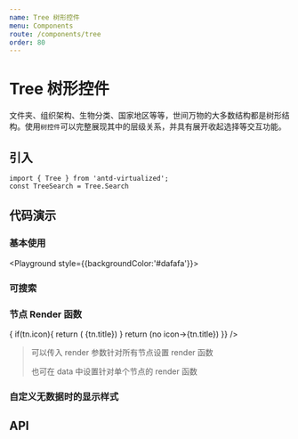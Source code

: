 ```yaml
---
name: Tree 树形控件
menu: Components
route: /components/tree
order: 80
---
```



# Tree 树形控件

文件夹、组织架构、生物分类、国家地区等等，世间万物的大多数结构都是树形结构。使用`树控件`可以完整展现其中的层级关系，并具有展开收起选择等交互功能。


## 引入

```
import { Tree } from 'antd-virtualized';
const TreeSearch = Tree.Search
```

## 代码演示

### 基本使用
<Playground style={{backgroundColor:'#dafafa'}}>
<Tree
  placeholder="支持大数据的Tree"
  treeData={treeData}
  defaultExpandAll
/>
</Playground>

### 可搜索

<Playground>
<Tree.Search
  placeholder="支持大数据的Tree"
  treeData={treeData}
  selectable
/>
</Playground>

### 节点 Render 函数

<Playground>
<Tree
  placeholder="支持大数据的Tree"
  treeData={renderTreeData}
  selectable
  keyField="key"
  render={(tn)=>{
    if(tn.icon){
      return (<React.Fragment><Icon type={tn.icon}/> {tn.title}</React.Fragment>)
    }
    return (<span>no icon->{tn.title}</span>)
  }}
/>
</Playground>

> 可以传入 render 参数针对所有节点设置 render 函数
>
> 也可在 data 中设置针对单个节点的 render 函数

### 自定义无数据时的显示样式

<Playground>
<Tree.Search
  placeholder="支持大数据的Tree"
  treeData={treeData}
  selectable
  notFoundContent="无数据"
/>
</Playground>


## API

<Props of={Tree} isToggle title="⚛️ Tree props"/>

<Props of={Tree.Search} isToggle title="⚛️ TreeSearch props"/>